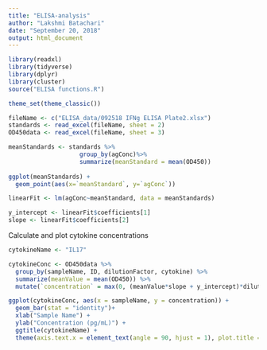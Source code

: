 ```yaml
---
title: "ELISA-analysis"
author: "Lakshmi Batachari"
date: "September 20, 2018"
output: html_document
---
```


```r

library(readxl)
library(tidyverse)
library(dplyr)
library(cluster)
source("ELISA functions.R")

theme_set(theme_classic())

```

```r
fileName <- c("ELISA_data/092518 IFNg ELISA Plate2.xlsx")
standards <- read_excel(fileName, sheet = 2)
OD450data <- read_excel(fileName, sheet = 3)
```

```r
meanStandards <- standards %>%
                    group_by(agConc)%>%
                    summarize(meanStandard = mean(OD450))
 
ggplot(meanStandards) + 
  geom_point(aes(x=`meanStandard`, y=`agConc`))

linearFit <- lm(agConc~meanStandard, data = meanStandards)

y_intercept <- linearFit$coefficients[1]
slope <- linearFit$coefficients[2]


```
Calculate and plot cytokine concentrations
```r
cytokineName <- "IL17"

cytokineConc <- OD450data %>%
  group_by(sampleName, ID, dilutionFactor, cytokine) %>%
  summarize(meanValue = mean(OD450)) %>%
  mutate(`concentration` = max(0, (meanValue*slope + y_intercept)*dilutionFactor))

ggplot(cytokineConc, aes(x = sampleName, y = concentration)) + 
  geom_bar(stat = "identity")+
  xlab("Sample Name") +
  ylab("Concentration (pg/mL)") + 
  ggtitle(cytokineName) +
  theme(axis.text.x = element_text(angle = 90, hjust = 1), plot.title = element_text(hjust = 0.5))



```





